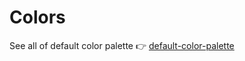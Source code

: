 
<Meta title="Design System/Colors" />

# Colors

See all of default color palette 👉 [default-color-palette](https://tailwindcss.com/docs/customizing-colors#default-color-palette)

<br />

<ColorPalette>
  <ColorItem
    title="Slate"
    colors={{
      50: "#f8fafc",
      100: "#f1f5f9",
      200: "#e2e8f0",
      300: "#cbd5e1",
      400: "#94a3b8",
      500: "#64748b",
      600: "#475569",
      700: "#334155",
      800: "#1e293b",
      900: "#0f172a",
      950: "#020617",
    }}
  />
  <ColorItem
    title="Gray"
    colors={{
      50: "#f9fafb",
      100: "#f3f4f6",
      200: "#e5e7eb",
      300: "#d1d5db",
      400: "#9ca3af",
      500: "#6b7280",
      600: "#4b5563",
      700: "#374151",
      800: "#1f2937",
      900: "#111827",
      950: "#030712",
    }}
  />
  <ColorItem
    title="Red"
    colors={{
      50: "#fef2f2",
      100: "#fee2e2",
      200: "#fecaca",
      300: "#fca5a5",
      400: "#f87171",
      500: "#ef4444",
      600: "#dc2626",
      700: "#b91c1c",
      800: "#991b1b",
      900: "#7f1d1d",
      950: "#450a0a",
    }}
  />
  <ColorItem
    title="Color with opacity"
    colors={{
      white: "rgba(255, 255, 255, 1)",
      white80: "rgba(255, 255, 255, 0.8)",
      white60: "rgba(255, 255, 255, 0.6)",
      white40: "rgba(255, 255, 255, 0.4)",
      white20: "rgba(255, 255, 255, 0.2)",
      white10: "rgba(255, 255, 255, 0.1)",
    }}
  />
</ColorPalette>
